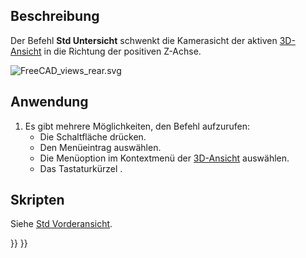 <languages/>

{{Docnav/de
|[[Std_ViewRear/de|Rückansicht]]
|[[Std_ViewLeft/de|SeitenansichtLinks]]
|[[Std_View_Menu/de|Std Menü Ansicht]]
|IconL=Std_ViewRear.svg
|IconR=Std_ViewLeft.svg
|IconC=Freecad.svg
}}

{{GuiCommand/de
|Name=Std ViewBottom
|Name/de=Std Untersicht
|MenuLocation=Ansicht → Standardansichten → Untersicht
|Workbenches=Alle
|Shortcut=5
|SeeAlso=[[Std_ViewRear/de|Rückansicht]], [[Std_ViewLeft/de|Seitenansicht von links]]
}}

<span id="Description"></span>
==Beschreibung==

Der Befehl '''Std Untersicht''' schwenkt die Kamerasicht der aktiven [[3D_View/de|3D-Ansicht]] in die Richtung der positiven Z-Achse.

[[Image:FreeCAD_views_rear.svg]]
{{Caption|Pfeil 5 zeigt in Richtung der Untersicht}}

<span id="Usage"></span>
==Anwendung==

# Es gibt mehrere Möglichkeiten, den Befehl aufzurufen:
#* Die Schaltfläche {{Button|[[Image:Std_ViewBottom.svg|16px]] [[Std_ViewFront/de|Untersicht]]}} drücken.
#* Den Menüeintrag {{MenuCommand|Ansicht → Standardansichten → [[Image:Std_ViewBottom.svg|16px]] Untersicht}} auswählen.
#* Die Menüoption {{MenuCommand|Standardansichten → [[Image:Std_ViewBottom.svg|16px]] Untersicht}} im Kontextmenü der [[3D_View/de|3D-Ansicht]] auswählen.
#* Das Tastaturkürzel {{KEY|5}}.

<span id="Scripting"></span>
==Skripten==

Siehe [[Std_ViewFront/de#Skripten|Std Vorderansicht]].


{{Docnav/de
|[[Std_ViewRear/de|Rückansicht]]
|[[Std_ViewLeft/de|SeitenansichtLinks]]
|[[Std_View_Menu/de|Std Menü Ansicht]]
|IconL=Std_ViewRear.svg
|IconR=Std_ViewLeft.svg
|IconC=Freecad.svg
}}

{{Std_Base_navi{{#translation:}}}}
{{Userdocnavi{{#translation:}}}}